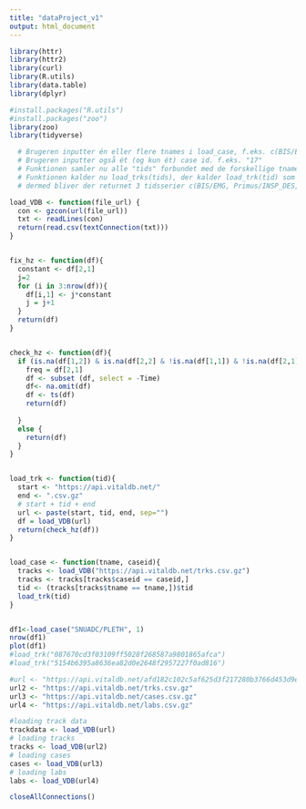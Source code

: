 ```yaml
---
title: "dataProject_v1"
output: html_document
---
```

```r
library(httr)
library(httr2)
library(curl)
library(R.utils)
library(data.table)
library(dplyr)

#install.packages("R.utils")
#install.packages("zoo")
library(zoo)
library(tidyverse)
```

```r

  # Brugeren inputter én eller flere tnames i load_case, f.eks. c(BIS/EMG, Primus/INSP_DES, Solar8000/BT)
  # Brugeren inputter også ét (og kun ét) case id. f.eks. "17"
  # Funktionen samler nu alle "tids" forbundet med de forskellige tnames i case 1. ( i det her tilfælde 3 stk.)
  # Funktionen kalder nu load_trks(tids), der kalder load_trk(tid) som kalder load vdb (der henter fra api) på alle tid i tids
  # dermed bliver der returnet 3 tidsserier c(BIS/EMG, Primus/INSP_DES, Solar8000/BT), der alle tilhører case 17

load_VDB <- function(file_url) {
  con <- gzcon(url(file_url))
  txt <- readLines(con)
  return(read.csv(textConnection(txt)))
}


fix_hz <- function(df){
  constant <- df[2,1]
  j=2
  for (i in 3:nrow(df)){
    df[i,1] <- j*constant
    j = j+1
  }
  return(df)
}


check_hz <- function(df){
  if (is.na(df[1,2]) & is.na(df[2,2] & !is.na(df[1,1]) & !is.na(df[2,1]) )){
    freq = df[2,1]
    df <- subset (df, select = -Time)
    df<- na.omit(df)
    df <- ts(df)
    return(df)
    
  }
  else {
    return(df)
  }
}


load_trk <- function(tid){
  start <- "https://api.vitaldb.net/"
  end <- ".csv.gz" 
  # start + tid + end
  url <- paste(start, tid, end, sep="")
  df = load_VDB(url)
  return(check_hz(df))
}


load_case <- function(tname, caseid){
  tracks <- load_VDB("https://api.vitaldb.net/trks.csv.gz")
  tracks <- tracks[tracks$caseid == caseid,]
  tid <- (tracks[tracks$tname == tname,])$tid
  load_trk(tid)
}


df1<-load_case("SNUADC/PLETH", 1)
nrow(df1)
plot(df1)
#load_trk("087670cd3f03109ff5028f268587a9801865afca")
#load_trk("5154b6395a8636ea82d0e2648f2957227f0ad816")

```

```r
#url <- "https://api.vitaldb.net/afd182c102c5af625d3f217280b3766d453d9e3f.csv.gz"
url2 <- "https://api.vitaldb.net/trks.csv.gz"
url3 <- "https://api.vitaldb.net/cases.csv.gz"
url4 <- "https://api.vitaldb.net/labs.csv.gz"

#loading track data
trackdata <- load_VDB(url)
# loading tracks
tracks <- load_VDB(url2)
# loading cases
cases <- load_VDB(url3)
# loading labs
labs <- load_VDB(url4)
```

```r
closeAllConnections()
```

